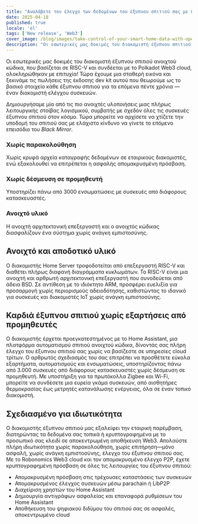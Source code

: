 ```yaml
---
title: "Αναλάβετε τον έλεγχο των δεδομένων του έξυπνου σπιτιού σας με διακομιστή ανοιχτού κώδικα σε επεξεργαστή RISC-V και συνδεσιμότητα Web3."
date: 2025-04-18
published: true
locale: 'el'
tags: ['New release', 'Web3']
cover_image: /blog/images/take-control-of-your-smart-home-data-with-open/cover.webp
description: "Οι εσωτερικές μας δοκιμές του διακομιστή έξυπνου σπιτιού ανοιχτού κώδικα, που βασίζεται σε RISC-V και συνδέεται με το Polkadot Web3 cloud, ολοκληρώθηκαν με επιτυχία! Τώρα έχουμε μια σταθερή εικόνα και ξεκινάμε τις πωλήσεις της έκδοσης dev kit αυτού που θεωρούμε ως το βασικό στοιχείο κάθε έξυπνου σπιτιού για τα επόμενα πέντε χρόνια — έναν διακομιστή ελέγχου συσκευών."
---  
```

  
Οι εσωτερικές μας δοκιμές του διακομιστή έξυπνου σπιτιού ανοιχτού κώδικα, που βασίζεται σε RISC-V και συνδέεται με το Polkadot Web3 cloud, ολοκληρώθηκαν με επιτυχία! Τώρα έχουμε μια σταθερή εικόνα και ξεκινάμε τις πωλήσεις της έκδοσης dev kit αυτού που θεωρούμε ως το βασικό στοιχείο κάθε έξυπνου σπιτιού για τα επόμενα πέντε χρόνια — έναν διακομιστή ελέγχου συσκευών.
   
Δημιουργήσαμε μία από τις πιο ανοιχτές υλοποιήσεις μιας πλήρως λειτουργικής στοίβας λογισμικού, συμβατής με σχεδόν όλες τις συσκευές έξυπνου σπιτιού στον κόσμο. Τώρα μπορείτε να αρχίσετε να χτίζετε την υποδομή του σπιτιού σας με ελάχιστο κίνδυνο να γίνετε το επόμενο επεισόδιο του *Black Mirror*.
   
### Χωρίς παρακολούθηση   
Χωρίς κρυφά αρχεία καταγραφής δεδομένων σε εταιρικούς διακομιστές, ενώ εξακολουθεί να επιτρέπεται η ασφαλής απομακρυσμένη πρόσβαση.   

### Χωρίς δέσμευση σε προμηθευτή   
Υποστηρίζει πάνω από 3000 ενσωματώσεις με συσκευές από διάφορους κατασκευαστές.   

### Ανοιχτό υλικό   
Η ανοιχτή αρχιτεκτονική επεξεργαστή και ο ανοιχτός κώδικας διασφαλίζουν ένα σύστημα χωρίς ανάγκη εμπιστοσύνης.   

## Ανοιχτό και αποδοτικό υλικό   
Ο διακομιστής Home Server τροφοδοτείται από επεξεργαστή RISC-V και διαθέτει πλήρως διαφανή διαγράμματα κυκλωμάτων. Το RISC-V είναι μια ανοιχτή και αρθρωτή αρχιτεκτονική επεξεργαστή που συνοδεύεται από άδεια BSD. Σε αντίθεση με το ιδιόκτητο ARM, προσφέρει ευελιξία για προσαρμογή χωρίς περιορισμούς αδειοδότησης, καθιστώντας το ιδανικό για συσκευές και διακομιστές IoT χωρίς ανάγκη εμπιστοσύνης.   

## Καρδιά έξυπνου σπιτιού χωρίς εξαρτήσεις από προμηθευτές   
Ο διακομιστής έρχεται προεγκατεστημένος με το Home Assistant, μια πλατφόρμα αυτοματισμού σπιτιού ανοιχτού κώδικα, δίνοντάς σας πλήρη έλεγχο του έξυπνου σπιτιού σας χωρίς να βασίζεστε σε υπηρεσίες cloud τρίτων. Ο αρθρωτός σχεδιασμός του σας επιτρέπει να προσθέτετε εύκολα εξαρτήματα, αυτοματισμούς και ενσωματώσεις, υποστηρίζοντας πάνω από 3.000 συσκευές από διάφορους κατασκευαστές χωρίς δέσμευση σε προμηθευτή. Με
υποστήριξη για τα πρωτόκολλα Zigbee και Wi-Fi, μπορείτε να συνδέσετε μια ευρεία γκάμα συσκευών, από αισθητήρες θερμοκρασίας έως μετρητές κατανάλωσης ενέργειας, όλα σε έναν τοπικό διακομιστή.  

## Σχεδιασμένο για ιδιωτικότητα   
Ο διακομιστής έξυπνου σπιτιού μας εξαλείφει την εταιρική παρέμβαση, διατηρώντας τα δεδομένα σας τοπικά ή κρυπτογραφημένα με το προσωπικό σας κλειδί σε αποκεντρωμένη αποθήκευση Web3. Απολαύστε πλήρη ιδιωτικότητα χωρίς παρακολούθηση, χωρίς επιτήρηση—μόνο ασφαλή, χωρίς ανάγκη εμπιστοσύνης, έλεγχο του έξυπνου σπιτιού σας.   
Με το Robonomics Web3 cloud και τον απομακρυσμένο έλεγχο P2P, έχετε κρυπτογραφημένη πρόσβαση σε όλες τις λειτουργίες του έξυπνου σπιτιού:   

- Απομακρυσμένη πρόσβαση στις τρέχουσες καταστάσεις των συσκευών   
- Απομακρυσμένος έλεγχος συσκευών μέσω parachain ή LibP2P   
- Διαχείριση χρηστών του Home Assistant   
- Δημιουργία αντιγράφων ασφαλείας και επαναφορά ρυθμίσεων του Home Assistant   
- Αποθήκευση του ψηφιακού διδύμου του σπιτιού σας σε ασφαλές, αποκεντρωμένο cloud   
